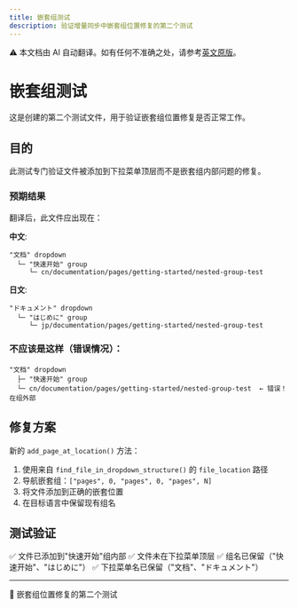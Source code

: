```yaml
---
title: 嵌套组测试
description: 验证增量同步中嵌套组位置修复的第二个测试
---
```


<Note> ⚠️ 本文档由 AI 自动翻译。如有任何不准确之处，请参考[英文原版](../../../../en/documentation/pages/getting-started/nested-group-test.mdx)。</Note>

# 嵌套组测试

这是创建的第二个测试文件，用于验证嵌套组位置修复是否正常工作。

## 目的

此测试专门验证文件被添加到下拉菜单顶层而不是嵌套组内部问题的修复。

### 预期结果

翻译后，此文件应出现在：

**中文**:
```
"文档" dropdown
  └─ "快速开始" group
     └─ cn/documentation/pages/getting-started/nested-group-test
```

**日文**:
```
"ドキュメント" dropdown
  └─ "はじめに" group
     └─ jp/documentation/pages/getting-started/nested-group-test
```

### 不应该是这样（错误情况）：

```
"文档" dropdown
  ├─ "快速开始" group
  └─ cn/documentation/pages/getting-started/nested-group-test  ← 错误！在组外部
```

## 修复方案

新的 `add_page_at_location()` 方法：
1. 使用来自 `find_file_in_dropdown_structure()` 的 `file_location` 路径
2. 导航嵌套组：`["pages", 0, "pages", 0, "pages", N]`
3. 将文件添加到正确的嵌套位置
4. 在目标语言中保留现有组名

## 测试验证

✅ 文件已添加到"快速开始"组内部
✅ 文件未在下拉菜单顶层
✅ 组名已保留（"快速开始"、"はじめに"）
✅ 下拉菜单名已保留（"文档"、"ドキュメント"）

---

🤖 嵌套组位置修复的第二个测试